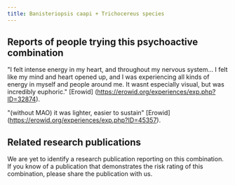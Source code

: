 ---
title: Banisteriopsis caapi + Trichocereus species
---

## Reports of people trying this psychoactive combination
"I felt intense energy in my heart, and throughout my nervous system... I felt like my mind and heart opened up, and I was experiencing all kinds of energy in myself and people around me. It wasnt especially visual, but was incredibly euphoric." [Erowid] (https://erowid.org/experiences/exp.php?ID=32874).

"(without MAO) it was lighter, easier to sustain" [Erowid] (https://erowid.org/experiences/exp.php?ID=45357).

## Related research publications
We are yet to identify a research publication reporting on this combination. If you know of a publication that demonstrates the risk rating of this combination, please share the publication with us.

